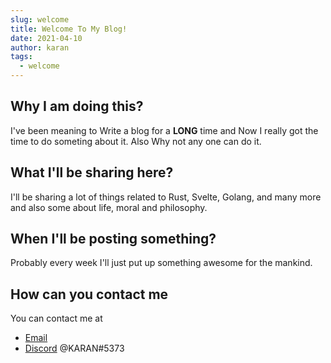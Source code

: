 ```yaml
---
slug: welcome
title: Welcome To My Blog!
date: 2021-04-10
author: karan
tags:
  - welcome
---
```


## Why I am doing this?

I've been meaning to Write a blog for a **LONG** time and Now I really got the time to do someting about it. Also Why not any one can do it.

## What I'll be sharing here?

I'll be sharing a lot of things related to Rust, Svelte, Golang, and many more and also some about life, moral and philosophy.

## When I'll be posting something?

Probably every week I'll just put up something awesome for the mankind.

## How can you contact me

You can contact me at

- [Email](mailto:karan.e0119039@sret.edu.in)
- [Discord](https://discord.com/) @KARAN#5373
